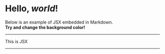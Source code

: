 # Hello, _world_!

Below is an example of JSX embedded in Markdown. <br /> **Try and change
the background color!**

---

<Box marginBottom={1}>
	<Color tomato>This is JSX</Color>
	<File path="tsconfig.json" content="https://raw.githubusercontent.com/microsoft/TypeScript-Website/0afd526969d98c321787ab1962f72f9361ab54bd/packages/typescriptlang-org/tsconfig.json" />
</Box>

---
